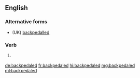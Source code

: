 ==English==

===Alternative forms===
* (UK) [[backpedalled]]

===Verb===
{{head|en|verb form}}

# {{label|en|US}} {{en-past of|backpedal}}

[[de:backpedaled]]
[[fr:backpedaled]]
[[hi:backpedaled]]
[[mg:backpedaled]]
[[ml:backpedaled]]